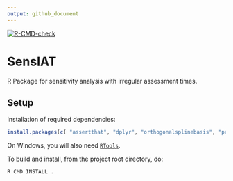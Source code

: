 ```yaml
---
output: github_document
---
```


[![R-CMD-check](https://github.com/UofUEpi/pcoriRpackage/actions/workflows/r.yml/badge.svg)](https://github.com/UofUEpi/pcoriRpackage/actions/workflows/r.yml)



# SensIAT

R Package for sensitivity analysis with irregular assessment times.



## Setup

Installation of required dependencies:

```R
install.packages(c( "assertthat", "dplyr", "orthogonalsplinebasis", "pracma", "purrr", "Rcpp", "rlang", "roxygen2", "tibble", "tidyr" ))
```

On Windows, you will also need [`RTools`](https://cran.r-project.org/bin/windows/Rtools/).

To build and install, from the project root directory, do:

```sh
R CMD INSTALL .
```
